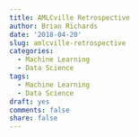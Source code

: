 ```yaml
---
title: AMLCville Retrospective
author: Brian Richards
date: '2018-04-20'
slug: amlcville-retrospective
categories:
  - Machine Learning
  - Data Science
tags:
  - Machine Learning
  - Data Science
draft: yes
comments: false
share: false
---
```



